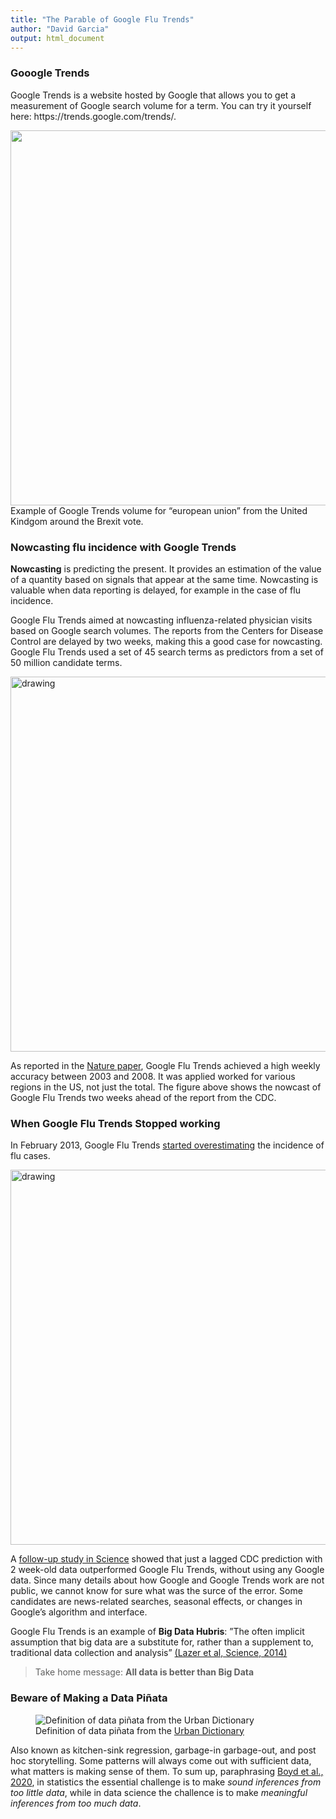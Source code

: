 ```yaml
---
title: "The Parable of Google Flu Trends"
author: "David Garcia"
output: html_document
---
```


### Gooogle Trends

Google Trends is a website hosted by Google that allows you to get a measurement of Google search volume for a term. You can try it yourself here: https://trends.google.com/trends/.

<img src="EU.png" alt="" width="600"/>  
Example of Google Trends volume for "european union" from the United Kindgom around the Brexit vote.


### Nowcasting flu incidence with Google Trends

**Nowcasting** is predicting the present. It provides an estimation of the value of a quantity based on signals that appear at the same time. Nowcasting is valuable when data reporting is delayed, for example in the case of flu incidence.

Google Flu Trends aimed at nowcasting influenza-related physician visits based on Google search volumes. The reports from the Centers for Disease Control are delayed by two weeks, making this a good case for nowcasting. Google Flu Trends used a set of 45 search terms as predictors from a set of 50 million candidate terms.

<img src="GoogleFluTrends.jpg" alt="drawing" width="600"/>  

As reported in the [Nature paper](http://www.nature.com/nature/journal/v457/n7232/full/nature07634.html), Google Flu Trends achieved a high weekly accuracy between 2003 and 2008. It was applied worked for various regions in the US, not just the total. The figure above shows the nowcast of Google Flu Trends two weeks ahead of the report from the CDC.

### When Google Flu Trends Stopped working

In February 2013, Google Flu Trends [started overestimating](https://www.nature.com/news/when-google-got-flu-wrong-1.12413) the incidence of flu cases.

<img src="FluFail.jpg" alt="drawing" width="600"/>  






A [follow-up study in Science](http://science.sciencemag.org/content/343/6176/1203
) showed that just a lagged CDC prediction with 2 week-old data outperformed Google Flu Trends, without using any Google data. Since many details about how Google and Google Trends work are not public, we cannot know for sure what was the surce of the error. Some candidates are news-related searches, seasonal effects, or changes in Google's algorithm and interface.

Google Flu Trends is an example of **Big Data Hubris**: ”The often implicit assumption that big data are a substitute for, rather than a supplement to, traditional data collection and analysis” [(Lazer et al, Science, 2014)](http://science.sciencemag.org/content/343/6176/1203)

> Take home message: **All data is better than Big Data**

### Beware of Making a Data Piñata

![Definition of data piñata from the [Urban Dictionary](https://www.urbandictionary.com/define.php?term=data%20pi%C3%B1ata)](Pinata.png)

Also known as kitchen-sink regression, garbage-in garbage-out, and post hoc storytelling. Some patterns will always come out with sufficient data, what matters is making sense of them.
To sum up, paraphrasing [Boyd et al., 2020](https://onlinelibrary.wiley.com/doi/abs/10.1002/per.2254), in statistics the essential challenge is to make *sound inferences from too little data*, while in data science the challence is to make *meaningful inferences from too much data*. 


